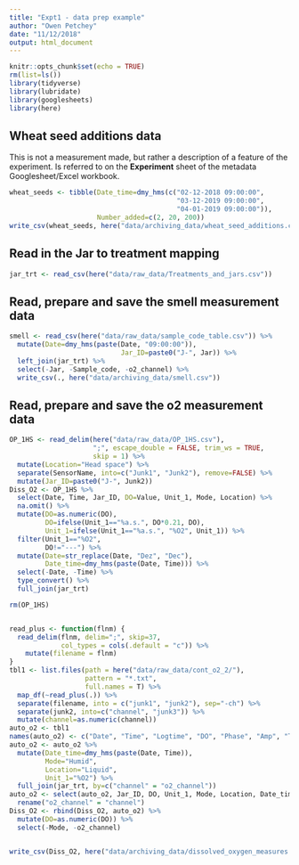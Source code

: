 ```yaml
---
title: "Expt1 - data prep example"
author: "Owen Petchey"
date: "11/12/2018"
output: html_document
---
```

  
```r
knitr::opts_chunk$set(echo = TRUE)
rm(list=ls())
library(tidyverse)
library(lubridate)
library(googlesheets)
library(here)
```

## Wheat seed additions data

This is not a measurement made, but rather a description of a feature of the experiment.
Is referred to on the **Experiment** sheet of the metadata Googlesheet/Excel workbook.

```r
wheat_seeds <- tibble(Date_time=dmy_hms(c("02-12-2018 09:00:00",
                                          "03-12-2019 09:00:00",
                                          "04-01-2019 09:00:00")),
                      Number_added=c(2, 20, 200))
write_csv(wheat_seeds, here("data/archiving_data/wheat_seed_additions.csv"))

```

## Read in the Jar to treatment mapping

```r
jar_trt <- read_csv(here("data/raw_data/Treatments_and_jars.csv"))
```

## Read, prepare and save the smell measurement data
  
```r
smell <- read_csv(here("data/raw_data/sample_code_table.csv")) %>%
  mutate(Date=dmy_hms(paste(Date, "09:00:00")),
                            Jar_ID=paste0("J-", Jar)) %>%
  left_join(jar_trt) %>%
  select(-Jar, -Sample_code, -o2_channel) %>%
  write_csv(., here("data/archiving_data/smell.csv"))
```

## Read, prepare and save the o2 measurement data


```r
OP_1HS <- read_delim(here("data/raw_data/OP_1HS.csv"), 
                     ";", escape_double = FALSE, trim_ws = TRUE, 
                     skip = 1) %>%
  mutate(Location="Head space") %>%
  separate(SensorName, into=c("Junk1", "Junk2"), remove=FALSE) %>%
  mutate(Jar_ID=paste0("J-", Junk2))
Diss_O2 <- OP_1HS %>%
  select(Date, Time, Jar_ID, DO=Value, Unit_1, Mode, Location) %>%
  na.omit() %>%
  mutate(DO=as.numeric(DO),
         DO=ifelse(Unit_1=="%a.s.", DO*0.21, DO),
         Unit_1=ifelse(Unit_1=="%a.s.", "%O2", Unit_1)) %>%
  filter(Unit_1=="%O2",
         DO!="---") %>%
  mutate(Date=str_replace(Date, "Dez", "Dec"),
         Date_time=dmy_hms(paste(Date, Time))) %>%
  select(-Date, -Time) %>%
  type_convert() %>%
  full_join(jar_trt)

rm(OP_1HS)


read_plus <- function(flnm) {
  read_delim(flnm, delim=";", skip=37,
             col_types = cols(.default = "c")) %>% 
    mutate(filename = flnm)
}
tbl1 <- list.files(path = here("data/raw_data/cont_o2_2/"),
                   pattern = "*.txt", 
                   full.names = T) %>% 
  map_df(~read_plus(.)) %>%
  separate(filename, into = c("junk1", "junk2"), sep="-ch") %>%
  separate(junk2, into=c("channel", "junk3")) %>%
  mutate(channel=as.numeric(channel))
auto_o2 <- tbl1
names(auto_o2) <- c("Date", "Time", "Logtime", "DO", "Phase", "Amp", "Temp", "filename", "channel", "junk2")
auto_o2 <- auto_o2 %>%
  mutate(Date_time=dmy_hms(paste(Date, Time)),
         Mode="Humid",
         Location="Liquid",
         Unit_1="%O2") %>%
  full_join(jar_trt, by=c("channel" = "o2_channel"))
auto_o2 <- select(auto_o2, Jar_ID, DO, Unit_1, Mode, Location, Date_time, Lid_Treatment, Jar_type, channel) %>%
  rename("o2_channel" = "channel")
Diss_O2 <- rbind(Diss_O2, auto_o2) %>%
  mutate(DO=as.numeric(DO)) %>%
  select(-Mode, -o2_channel)


write_csv(Diss_O2, here("data/archiving_data/dissolved_oxygen_measures.csv"))
```

